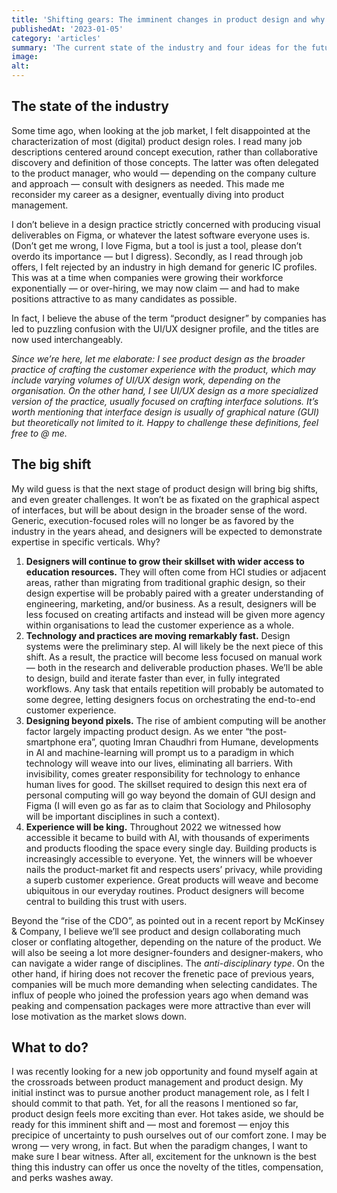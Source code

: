 ```yaml
---
title: 'Shifting gears: The imminent changes in product design and why you should be excited'
publishedAt: '2023-01-05'
category: 'articles'
summary: 'The current state of the industry and four ideas for the future of Product Design that should keep you excited about the future of the profession.'
image:
alt:
---
```

## The state of the industry

Some time ago, when looking at the job market, I felt disappointed at the characterization of most (digital) product design roles. I read many job descriptions centered around concept execution, rather than collaborative discovery and definition of those concepts. The latter was often delegated to the product manager, who would — depending on the company culture and approach — consult with designers as needed.
This made me reconsider my career as a designer, eventually diving into product management. 

I don’t believe in a design practice strictly concerned with producing visual deliverables on Figma, or whatever the latest software everyone uses is. (Don’t get me wrong, I love Figma, but a tool is just a tool, please don’t overdo its importance — but I digress). Secondly, as I read through job offers, I felt rejected by an industry in high demand for generic IC profiles. This was at a time when companies were growing their workforce exponentially — or over-hiring, we may now claim — and had to make positions attractive to as many candidates as possible.

In fact, I believe the abuse of the term “product designer” by companies has led to puzzling confusion with the UI/UX designer profile, and the titles are now used interchangeably.

*Since we’re here, let me elaborate: I see product design as the broader practice of crafting the customer experience with the product, which may include varying volumes of UI/UX design work, depending on the organisation. On the other hand, I see UI/UX design as a more specialized version of the practice, usually focused on crafting interface solutions. It’s worth mentioning that interface design is usually of graphical nature (GUI) but theoretically not limited to it. Happy to challenge these definitions, feel free to @ me.*

## The big shift

My wild guess is that the next stage of product design will bring big shifts, and even greater challenges. It won’t be as fixated on the graphical aspect of interfaces, but will be about design in the broader sense of the word. Generic, execution-focused roles will no longer be as favored by the industry in the years ahead, and designers will be expected to demonstrate expertise in specific verticals. Why?

1. **Designers will continue to grow their skillset with wider access to education resources.** They will often come from HCI studies or adjacent areas, rather than migrating from traditional graphic design, so their design expertise will be probably paired with a greater understanding of engineering, marketing, and/or business. As a result, designers will be less focused on creating artifacts and instead will be given more agency within organisations to lead the customer experience as a whole.
2. **Technology and practices are moving remarkably fast.** Design systems were the preliminary step. AI will likely be the next piece of this shift. As a result, the practice will become less focused on manual work — both in the research and deliverable production phases. We’ll be able to design, build and iterate faster than ever, in fully integrated workflows. Any task that entails repetition will probably be automated to some degree, letting designers focus on orchestrating the end-to-end customer experience.
3. **Designing beyond pixels.** The rise of ambient computing will be another factor largely impacting product design. As we enter “the post-smartphone era”, quoting Imran Chaudhri from Humane, developments in AI and machine-learning will prompt us to a paradigm in which technology will weave into our lives, eliminating all barriers. With invisibility, comes greater responsibility for technology to enhance human lives for good. The skillset required to design this next era of personal computing will go way beyond the domain of GUI design and Figma (I will even go as far as to claim that Sociology and Philosophy will be important disciplines in such a context).
4. **Experience will be king.** Throughout 2022 we witnessed how accessible it became to build with AI, with thousands of experiments and products flooding the space every single day. Building products is increasingly accessible to everyone. Yet, the winners will be whoever nails the product-market fit and respects users’ privacy, while providing a superb customer experience. Great products will weave and become ubiquitous in our everyday routines. Product designers will become central to building this trust with users.

Beyond the “rise of the CDO”, as pointed out in a recent report by McKinsey & Company, I believe we’ll see product and design collaborating much closer or conflating altogether, depending on the nature of the product. We will also be seeing a lot more designer-founders and designer-makers, who can navigate a wider range of disciplines. The *anti-disciplinary type*.
On the other hand, if hiring does not recover the frenetic pace of previous years, companies will be much more demanding when selecting candidates. The influx of people who joined the profession years ago when demand was peaking and compensation packages were more attractive than ever will lose motivation as the market slows down.

## What to do?
I was recently looking for a new job opportunity and found myself again at the crossroads between product management and product design. My initial instinct was to pursue another product management role, as I felt I should commit to that path. Yet, for all the reasons I mentioned so far, product design feels more exciting than ever.
Hot takes aside, we should be ready for this imminent shift and — most and foremost — enjoy this precipice of uncertainty to push ourselves out of our comfort zone. I may be wrong — very wrong, in fact. But when the paradigm changes, I want to make sure I bear witness. After all, excitement for the unknown is the best thing this industry can offer us once the novelty of the titles, compensation, and perks washes away.